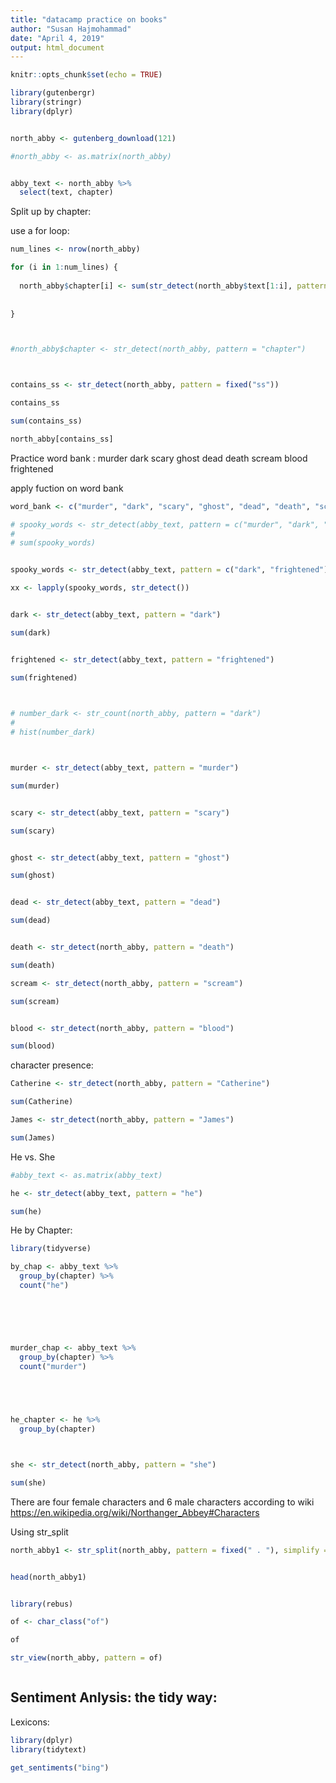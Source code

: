 ```yaml
---
title: "datacamp practice on books"
author: "Susan Hajmohammad"
date: "April 4, 2019"
output: html_document
---
```


```r
knitr::opts_chunk$set(echo = TRUE)
```


```r

library(gutenbergr)
library(stringr)
library(dplyr)



```

```r

north_abby <- gutenberg_download(121)


```




```r



#north_abby <- as.matrix(north_abby)


abby_text <- north_abby %>%
  select(text, chapter)

```

Split up by chapter:

use a for loop:

```r

num_lines <- nrow(north_abby)

for (i in 1:num_lines) {
  
  north_abby$chapter[i] <- sum(str_detect(north_abby$text[1:i], pattern = fixed("CHAPTER"))) 
  
  
}




```



```r

#north_abby$chapter <- str_detect(north_abby, pattern = "chapter")



contains_ss <- str_detect(north_abby, pattern = fixed("ss"))

contains_ss

sum(contains_ss)

north_abby[contains_ss]

```



Practice word bank :
murder 
dark 
scary
ghost
dead
death
scream
blood
frightened



apply fuction 
on word bank 

```r

word_bank <- c("murder", "dark", "scary", "ghost", "dead", "death", "scream", "blood", "frightened")

# spooky_words <- str_detect(abby_text, pattern = c("murder", "dark", "scary", "ghost", "dead", "death", "scream", "blood", "frightened"))
# 
# sum(spooky_words)


spooky_words <- str_detect(abby_text, pattern = c("dark", "frightened"))

xx <- lapply(spooky_words, str_detect())


dark <- str_detect(abby_text, pattern = "dark")

sum(dark)


frightened <- str_detect(abby_text, pattern = "frightened")

sum(frightened)

  
```







```r

  
  

# number_dark <- str_count(north_abby, pattern = "dark")
# 
# hist(number_dark)



murder <- str_detect(abby_text, pattern = "murder")

sum(murder)


scary <- str_detect(abby_text, pattern = "scary")

sum(scary)


ghost <- str_detect(abby_text, pattern = "ghost")

sum(ghost)


dead <- str_detect(abby_text, pattern = "dead")

sum(dead)


death <- str_detect(north_abby, pattern = "death")

sum(death)

scream <- str_detect(north_abby, pattern = "scream")

sum(scream)


blood <- str_detect(north_abby, pattern = "blood")

sum(blood)


```



character presence:


```r

Catherine <- str_detect(north_abby, pattern = "Catherine")

sum(Catherine)


```


```r

James <- str_detect(north_abby, pattern = "James")

sum(James)


```


He vs. She


```r

#abby_text <- as.matrix(abby_text)

he <- str_detect(abby_text, pattern = "he")

sum(he)


```

He by Chapter:


```r

library(tidyverse)

by_chap <- abby_text %>%
  group_by(chapter) %>%
  count("he")
  





murder_chap <- abby_text %>%
  group_by(chapter) %>%
  count("murder")




  
he_chapter <- he %>%
  group_by(chapter)




```










```r

she <- str_detect(north_abby, pattern = "she")

sum(she)


```


There are four female characters and 6 male characters according to wiki <https://en.wikipedia.org/wiki/Northanger_Abbey#Characters>


Using str_split

```r


north_abby1 <- str_split(north_abby, pattern = fixed(" . "), simplify = TRUE)


head(north_abby1)



```



```r

library(rebus)

of <- char_class("of")

of

str_view(north_abby, pattern = of)



```


## Sentiment Anlysis: the tidy way:

Lexicons:

```r

library(dplyr)
library(tidytext)

get_sentiments("bing")





```



















